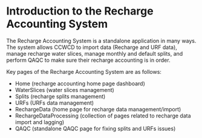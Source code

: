 
<Meta title="Recharge Accounting/Introduction" />

# Introduction to the Recharge Accounting System

The Recharge Accounting System is a standalone application in many ways. The system allows CCWCD to import data (Recharge and URF data), manage recharge water slices, manage monthly and default splits, and perform QAQC to make sure their recharge accounting is in order.

Key pages of the Recharge Accounting System are as follows:

- Home (recharge accounting home page dashboard)
- WaterSlices (water slices management)
- Splits (recharge splits management)
- URFs (URFs data management)
- RechargeData (home page for recharge data management/import)
- RechargeDataProcessing (collection of pages related to recharge data import and lagging)
- QAQC (standalone QAQC page for fixing splits and URFs issues)

